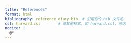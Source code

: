 ```yaml
---
title: "References"
format: html
bibliography: reference_diary.bib  # 引用你的 bib 文件名
csl: harvard.csl        # 或其他样式，如 harvard.csl，可选
nocite: |
  @*
---
```



